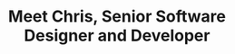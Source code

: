 ---
slug: /meet-chris-d-macrae
title: Meet Chris, Senior Software Designer and Developer
description: An interview that is part of a series of profiles showcasing Prince Edward Island’s IT remote workers
firstName: Chris
lastName: MacRae
photo: /images/profiles/chris-d-macrae.png
pubDate: 01/27/2023
---